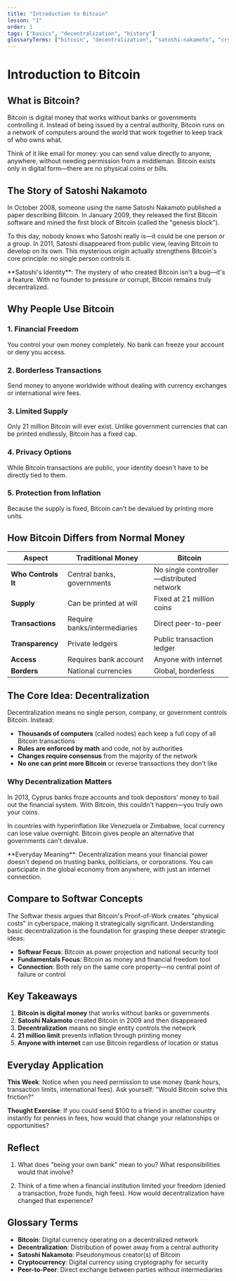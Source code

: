 ```yaml
---
title: "Introduction to Bitcoin"
lesson: "1"
order: 1
tags: ["basics", "decentralization", "history"]
glossaryTerms: ["bitcoin", "decentralization", "satoshi-nakamoto", "cryptocurrency", "peer-to-peer"]
---
```


# Introduction to Bitcoin

## What is Bitcoin?

Bitcoin is digital money that works without banks or governments controlling it. Instead of being issued by a central authority, Bitcoin runs on a network of computers around the world that work together to keep track of who owns what.

Think of it like email for money: you can send value directly to anyone, anywhere, without needing permission from a middleman. Bitcoin exists only in digital form—there are no physical coins or bills.

## The Story of Satoshi Nakamoto

In October 2008, someone using the name Satoshi Nakamoto published a paper describing Bitcoin. In January 2009, they released the first Bitcoin software and mined the first block of Bitcoin (called the "genesis block").

To this day, nobody knows who Satoshi really is—it could be one person or a group. In 2011, Satoshi disappeared from public view, leaving Bitcoin to develop on its own. This mysterious origin actually strengthens Bitcoin's core principle: no single person controls it.

<KeyTakeaway>
**Satoshi's Identity**: The mystery of who created Bitcoin isn't a bug—it's a feature. With no founder to pressure or corrupt, Bitcoin remains truly decentralized.
</KeyTakeaway>

## Why People Use Bitcoin

### 1. Financial Freedom
You control your own money completely. No bank can freeze your account or deny you access.

### 2. Borderless Transactions
Send money to anyone worldwide without dealing with currency exchanges or international wire fees.

### 3. Limited Supply
Only 21 million Bitcoin will ever exist. Unlike government currencies that can be printed endlessly, Bitcoin has a fixed cap.

### 4. Privacy Options
While Bitcoin transactions are public, your identity doesn't have to be directly tied to them.

### 5. Protection from Inflation
Because the supply is fixed, Bitcoin can't be devalued by printing more units.

## How Bitcoin Differs from Normal Money

| Aspect | Traditional Money | Bitcoin |
|--------|------------------|---------|
| **Who Controls It** | Central banks, governments | No single controller—distributed network |
| **Supply** | Can be printed at will | Fixed at 21 million coins |
| **Transactions** | Require banks/intermediaries | Direct peer-to-peer |
| **Transparency** | Private ledgers | Public transaction ledger |
| **Access** | Requires bank account | Anyone with internet |
| **Borders** | National currencies | Global, borderless |

## The Core Idea: Decentralization

Decentralization means no single person, company, or government controls Bitcoin. Instead:

- **Thousands of computers** (called nodes) each keep a full copy of all Bitcoin transactions
- **Rules are enforced by math** and code, not by authorities
- **Changes require consensus** from the majority of the network
- **No one can print more Bitcoin** or reverse transactions they don't like

### Why Decentralization Matters

In 2013, Cyprus banks froze accounts and took depositors' money to bail out the financial system. With Bitcoin, this couldn't happen—you truly own your coins.

In countries with hyperinflation like Venezuela or Zimbabwe, local currency can lose value overnight. Bitcoin gives people an alternative that governments can't devalue.

<EverydayApplication>
**Everyday Meaning**: Decentralization means your financial power doesn't depend on trusting banks, politicians, or corporations. You can participate in the global economy from anywhere, with just an internet connection.
</EverydayApplication>

## Compare to Softwar Concepts

The Softwar thesis argues that Bitcoin's Proof-of-Work creates "physical costs" in cyberspace, making it strategically significant. Understanding basic decentralization is the foundation for grasping these deeper strategic ideas:

- **Softwar Focus**: Bitcoin as power projection and national security tool
- **Fundamentals Focus**: Bitcoin as money and financial freedom tool
- **Connection**: Both rely on the same core property—no central point of failure or control

## Key Takeaways

1. **Bitcoin is digital money** that works without banks or governments
2. **Satoshi Nakamoto** created Bitcoin in 2009 and then disappeared
3. **Decentralization** means no single entity controls the network
4. **21 million limit** prevents inflation through printing money
5. **Anyone with internet** can use Bitcoin regardless of location or status

## Everyday Application

**This Week**: Notice when you need permission to use money (bank hours, transaction limits, international fees). Ask yourself: "Would Bitcoin solve this friction?"

**Thought Exercise**: If you could send $100 to a friend in another country instantly for pennies in fees, how would that change your relationships or opportunities?

## Reflect

1. What does "being your own bank" mean to you? What responsibilities would that involve?

2. Think of a time when a financial institution limited your freedom (denied a transaction, froze funds, high fees). How would decentralization have changed that experience?

## Glossary Terms

- **Bitcoin**: Digital currency operating on a decentralized network
- **Decentralization**: Distribution of power away from a central authority
- **Satoshi Nakamoto**: Pseudonymous creator(s) of Bitcoin
- **Cryptocurrency**: Digital currency using cryptography for security
- **Peer-to-Peer**: Direct exchange between parties without intermediaries
